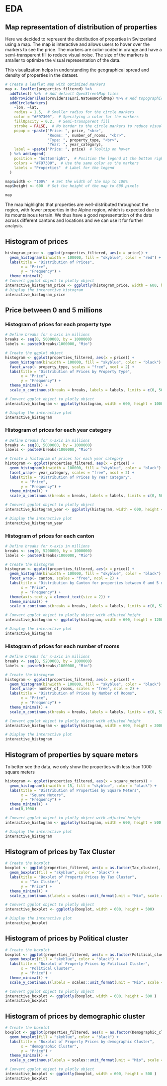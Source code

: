 # EDA

## Map representation of distribution of properties

Here we decided to represent the distribution of properties in Switzerland using a map. The map is interactive and allows users to hover over the markers to see the price. The markers are color-coded in orange and have a semi-transparent fill to reduce visual noise. The size of the markers is smaller to optimize the visual representation of the data.

This visualization helps in understanding the geographical spread and density of properties in the dataset.

```r
# Create a leaflet map with optimized markers
map <- leaflet(properties_filtered) %>%
  addTiles() %>%  # Add default OpenStreetMap tiles
  addProviderTiles(providers$Esri.NatGeoWorldMap) %>% # Add topographic maps for context
  addCircleMarkers(
    ~lon, ~lat,
    radius = 1.5,  # Smaller radius for the circle markers
    color = "#F97300",  # Specifying a color for the markers
    fillOpacity = 0.2,  # Semi-transparent fill
    stroke = FALSE,  # No border to the circle markers to reduce visual noise
    popup = ~paste("Price: ", price, "<br>",
                   "Rooms: ", number_of_rooms, "<br>",
                   "Type: ", property_type, "<br>",
                   "Year: ", year_category),
    label = ~paste("Price: ", price)  # Tooltip on hover
  ) %>% addLegend(
    position = "bottomright",  # Position the legend at the bottom right
    colors = "#F97300",  # Use the same color as the markers
    labels = "Properties"  # Label for the legend
  )

map$width <- "100%"  # Set the width of the map to 100%
map$height <- 600  # Set the height of the map to 600 pixels

map
```

The map highlights that properties are well-distributed throughout the region, with fewer properties in the Alpine region, which is expected due to its mountainous terrain. We thus have a good representation of the data across different cantons and locations and we can use it for further analysis.

## Histogram of prices

```r
histogram_price <- ggplot(properties_filtered, aes(x = price)) +
  geom_histogram(binwidth = 100000, fill = "skyblue", color = "red") +
  labs(title = "Distribution of Prices",
       x = "Price",
       y = "Frequency") +
  theme_minimal()
# Convert ggplot object to plotly object
interactive_histogram_price <- ggplotly(histogram_price, width = 600, height = 500 )
# Display the interactive histogram
interactive_histogram_price
```
## Price between 0 and 5 millions
### Histogram of prices for each property type

```r
# Define breaks for x-axis in millions
breaks <- seq(0, 5000000, by = 1000000)
labels <- paste0(breaks/1000000, "Mio")

# Create the ggplot object
histogram <- ggplot(properties_filtered, aes(x = price)) +
  geom_histogram(binwidth = 100000, fill = "skyblue", color = "black") +
  facet_wrap(~ property_type, scales = "free", ncol = 2) +
  labs(title = "Distribution of Prices by Property Type",
       x = "Price",
       y = "Frequency") +
  theme_minimal() +
  scale_x_continuous(breaks = breaks, labels = labels, limits = c(0, 5000000))

# Convert ggplot object to plotly object
interactive_histogram <- ggplotly(histogram, width = 600, height = 1000)

# Display the interactive plot
interactive_histogram

```

### Histogram of prices for each year category

```r
# Define breaks for x-axis in millions
breaks <- seq(0, 5000000, by = 1000000)
labels <- paste0(breaks/1000000, "Mio")

# Create a histogram of prices for each year category
histogram <- ggplot(properties_filtered, aes(x = price)) +
  geom_histogram(binwidth = 100000, fill = "skyblue", color = "black") +
  facet_wrap(~ year_category, scales = "free", ncol = 2) +
  labs(title = "Distribution of Prices by Year Category",
       x = "Price",
       y = "Frequency") +
  theme_minimal() +
  scale_x_continuous(breaks = breaks, labels = labels, limits = c(0, 5000000))

# Convert ggplot object to plotly object
interactive_histogram_year <- ggplotly(histogram, width = 600, height = 1000)

# Display the interactive plot
interactive_histogram_year


```

### Histogram of prices for each canton

```r
# Define breaks for x-axis in millions
breaks <- seq(0, 5200000, by = 1000000)
labels <- paste0(breaks/1000000, "Mio")

# Create the histogram
histogram <- ggplot(properties_filtered, aes(x = price)) +
  geom_histogram(binwidth = 100000, fill = "skyblue", color = "black") +
  facet_wrap(~ canton, scales = "free", ncol = 2) +
  labs(title = "Distribution by Canton for properties between 0 and 5 million",
       x = "Price",
       y = "Frequency") +
  theme(axis.text.y = element_text(size = 2)) +
  theme_minimal() +
  scale_x_continuous(breaks = breaks, labels = labels, limits = c(0, 5200000))

# Convert ggplot object to plotly object with adjusted height
interactive_histogram <- ggplotly(histogram, width = 600, height = 1200)

# Display the interactive plot
interactive_histogram


```

### Histogram of prices for each number of rooms

```r
# Define breaks for x-axis in millions
breaks <- seq(0, 5200000, by = 1000000)
labels <- paste0(breaks/1000000, "Mio")

# Create the histogram
histogram <- ggplot(properties_filtered, aes(x = price)) +
  geom_histogram(binwidth = 100000, fill = "skyblue", color = "black") +
  facet_wrap(~ number_of_rooms, scales = "free", ncol = 2) +
  labs(title = "Distribution of Prices by Number of Rooms",
       x = "Price",
       y = "Frequency") +
  theme_minimal() +
  scale_x_continuous(breaks = breaks, labels = labels, limits = c(0, 5200000))

# Convert ggplot object to plotly object with adjusted height
interactive_histogram <- ggplotly(histogram, width = 600, height = 2000) 

# Display the interactive plot
interactive_histogram


```
## Histogram of properties by square meters
To better see the data, we only show the properties with less than 1000 square meters

```r
histogram <- ggplot(properties_filtered, aes(x = square_meters)) +
  geom_histogram(binwidth = 15, fill = "skyblue", color = "black") +
  labs(title = "Distribution of Properties by Square Meters",
       x = "Square Meters",
       y = "Frequency") +
  theme_minimal() +
  xlim(0,1000)

# Convert ggplot object to plotly object with adjusted height
interactive_histogram <- ggplotly(histogram, width = 600, height = 500 )  # Adjust width and height as needed

# Display the interactive plot
interactive_histogram

```

## Histogram of prices by Tax Cluster

```r

# Create the boxplot
boxplot <- ggplot(properties_filtered, aes(x = as.factor(Tax_cluster), y = price)) +
  geom_boxplot(fill = "skyblue", color = "black") +
  labs(title = "Boxplot of Property Prices by Tax Cluster",
       x = "Tax Cluster",
       y = "Price") +
  theme_minimal() +
  scale_y_continuous(labels = scales::unit_format(unit = "Mio", scale = 1e-6), limits = c(0, 4000000))

# Convert ggplot object to plotly object
interactive_boxplot <- ggplotly(boxplot, width = 600, height = 500)

# Display the interactive plot
interactive_boxplot

```

## Histogram of prices by Political cluster

```r
# Create the boxplot
boxplot <- ggplot(properties_filtered, aes(x = as.factor(Political_cluster), y = price)) +
  geom_boxplot(fill = "skyblue", color = "black") +
  labs(title = "Boxplot of Property Prices by Political Cluster",
       x = "Political Cluster",
       y = "Price") +
  theme_minimal() +
  scale_y_continuous(labels = scales::unit_format(unit = "Mio", scale = 1e-6), limits = c(0, 4000000))

# Convert ggplot object to plotly object
interactive_boxplot <- ggplotly(boxplot, width = 600, height = 500 )
interactive_boxplot
```
## Histogram of prices by demographic cluster

```r
# Create the boxplot
boxplot <- ggplot(properties_filtered, aes(x = as.factor(Demographic_cluster), y = price)) +
  geom_boxplot(fill = "skyblue", color = "black") +
  labs(title = "Boxplot of Property Prices by demographic Cluster",
       x = "demographic Cluster",
       y = "Price") +
  theme_minimal() +
  scale_y_continuous(labels = scales::unit_format(unit = "Mio", scale = 1e-6), limits = c(0, 4000000))

# Convert ggplot object to plotly object
interactive_boxplot <- ggplotly(boxplot, width = 600, height = 500 )
interactive_boxplot
```
